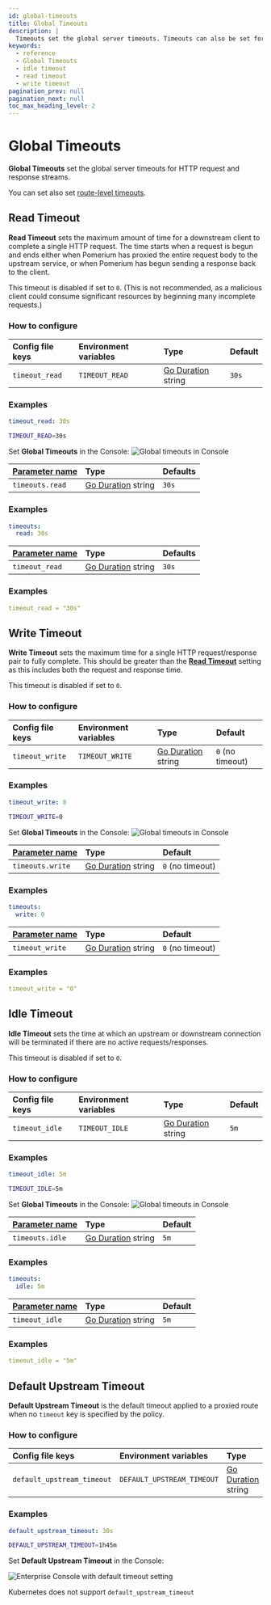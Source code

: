 ```yaml
---
id: global-timeouts
title: Global Timeouts
description: |
  Timeouts set the global server timeouts. Timeouts can also be set for individual routes.
keywords:
  - reference
  - Global Timeouts
  - idle timeout
  - read timeout
  - write timeout
pagination_prev: null
pagination_next: null
toc_max_heading_level: 2
---
```



# Global Timeouts

**Global Timeouts** set the global server timeouts for HTTP request and response streams.

You can set also set [route-level timeouts](/docs/reference/routes/timeouts).

## Read Timeout

**Read Timeout** sets the maximum amount of time for a downstream client to complete a single HTTP request. The time starts when a request is begun and ends either when Pomerium has proxied the entire request body to the upstream service, or when Pomerium has begun sending a response back to the client.

This timeout is disabled if set to `0`. (This is not recommended, as a malicious client could consume significant resources by beginning many incomplete requests.)

### How to configure

<Tabs>
<TabItem value="Core" label="Core">

| **Config file keys** | **Environment variables** | **Type** | **Default** |
| :-- | :-- | :-- | :-- |
| `timeout_read` | `TIMEOUT_READ` | [Go Duration] string | `30s` |

### Examples

```yaml
timeout_read: 30s
```

```bash
TIMEOUT_READ=30s
```

</TabItem>
<TabItem value="Enterprise" label="Enterprise">

Set **Global Timeouts** in the Console: ![Global timeouts in Console](./img/timeouts/timeouts-default.png)

</TabItem>
<TabItem value="Kubernetes" label="Kubernetes">

| **[Parameter name](/docs/deploy/k8s/reference#timeouts)** | **Type** | **Defaults** |
| :-- | :-- | :-- |
| `timeouts.read` | [Go Duration] string | `30s` |

### Examples

```yaml
timeouts:
  read: 30s
```

</TabItem>
<TabItem value="Terraform" label="Terraform">

| **[Parameter name](https://registry.terraform.io/providers/pomerium/pomerium/latest/docs/resources/settings)** | **Type** | **Defaults** |
| :-- | :-- | :-- |
| `timeout_read ` | [Go Duration] string | `30s` |

### Examples

```yaml
timeout_read = "30s"
```
</TabItem>
</Tabs>

## Write Timeout

**Write Timeout** sets the maximum time for a single HTTP request/response pair to fully complete. This should be greater than the [**Read Timeout**](#read-timeout) setting as this includes both the request and response time.

This timeout is disabled if set to `0`.

### How to configure

<Tabs>
<TabItem value="Core" label="Core">

| **Config file keys** | **Environment variables** | **Type** | **Default** |
| :-- | :-- | :-- | :-- |
| `timeout_write` | `TIMEOUT_WRITE` | [Go Duration] string | `0` (no timeout) |

### Examples

```yaml
timeout_write: 0
```

```bash
TIMEOUT_WRITE=0
```

</TabItem>
<TabItem value="Enterprise" label="Enterprise">

Set **Global Timeouts** in the Console: ![Global timeouts in Console](./img/timeouts/timeouts-default.png)

</TabItem>
<TabItem value="Kubernetes" label="Kubernetes">

| **[Parameter name](/docs/deploy/k8s/reference#timeouts)** | **Type** | **Default** |
| :-- | :-- | :-- |
| `timeouts.write` | [Go Duration] string | `0` (no timeout) |

### Examples

```yaml
timeouts:
  write: 0
```

</TabItem>
<TabItem value="Terraform" label="Terraform">

| **[Parameter name](https://registry.terraform.io/providers/pomerium/pomerium/latest/docs/resources/settings)** | **Type** | **Default** |
| :-- | :-- | :-- |
| `timeout_write` | [Go Duration] string | `0` (no timeout) |

### Examples

```yaml
timeout_write = "0"
```
</TabItem>
</Tabs>

## Idle Timeout

**Idle Timeout** sets the time at which an upstream or downstream connection will be terminated if there are no active requests/responses.

This timeout is disabled if set to `0`.

### How to configure

<Tabs>
<TabItem value="Core" label="Core">

| **Config file keys** | **Environment variables** | **Type** | **Default** |
| :-- | :-- | :-- | :-- |
| `timeout_idle` | `TIMEOUT_IDLE` | [Go Duration] string | `5m` |

### Examples

```yaml
timeout_idle: 5m
```

```bash
TIMEOUT_IDLE=5m
```

</TabItem>
<TabItem value="Enterprise" label="Enterprise">

Set **Global Timeouts** in the Console: ![Global timeouts in Console](./img/timeouts/timeouts-default.png)

</TabItem>
<TabItem value="Kubernetes" label="Kubernetes">

| **[Parameter name](/docs/deploy/k8s/reference#timeouts)** | **Type** | **Default** |
| :-- | :-- | :-- |
| `timeouts.idle` | [Go Duration] string | `5m` |

### Examples

```yaml
timeouts:
  idle: 5m
```

</TabItem>
<TabItem value="Terraform" label="Terraform">

| **[Parameter name](https://registry.terraform.io/providers/pomerium/pomerium/latest/docs/resources/settings)** | **Type** | **Default** |
| :-- | :-- | :-- |
| `timeout_idle ` | [Go Duration] string | `5m` |

### Examples

```yaml
timeout_idle = "5m"
```
</TabItem>
</Tabs>

## Default Upstream Timeout

**Default Upstream Timeout** is the default timeout applied to a proxied route when no `timeout` key is specified by the policy.

### How to configure

<Tabs>
<TabItem value="Core" label="Core">

| **Config file keys** | **Environment variables** | **Type** | **Default** |
| :-- | :-- | :-- | :-- |
| `default_upstream_timeout` | `DEFAULT_UPSTREAM_TIMEOUT` | [Go Duration] string | `30s` |

### Examples

```yaml
default_upstream_timeout: 30s
```

```bash
DEFAULT_UPSTREAM_TIMEOUT=1h45m
```

</TabItem>
<TabItem value="Enterprise" label="Enterprise">

Set **Default Upstream Timeout** in the Console:

![Enterprise Console with default timeout setting](./img/timeouts/default-upstream-timeout.png)

</TabItem>
<TabItem value="Kubernetes" label="Kubernetes">

Kubernetes does not support `default_upstream_timeout`

</TabItem>
</Tabs>

[go duration]: https://golang.org/pkg/time/#Duration.String

